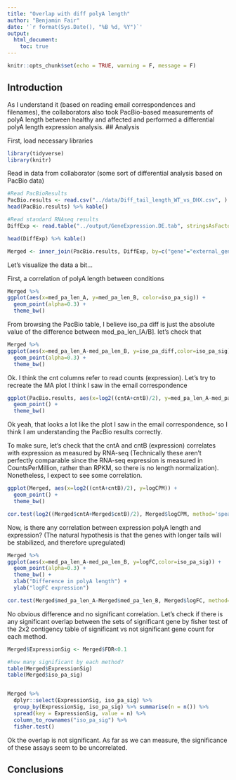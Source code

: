 ```yaml
---
title: "Overlap with diff polyA length"
author: "Benjamin Fair"
date: '`r format(Sys.Date(), "%B %d, %Y")`'
output:
  html_document:
    toc: true
---
```


```r
knitr::opts_chunk$set(echo = TRUE, warning = F, message = F)
```

## Introduction

As I understand it (based on reading email correspondences and filenames), the collaborators also took PacBio-based measurements of polyA length between healthy and affected and performed a differential polyA length expression analysis. 
## Analysis

First, load necessary libraries
```r
library(tidyverse)
library(knitr)
```

Read in data from collaborator (some sort of differential analysis based on PacBio data)

```r
#Read PacBioResults
PacBio.results <- read.csv("../data/Diff_tail_length_WT_vs_DHX.csv", )
head(PacBio.results) %>% kable()

#Read standard RNAseq results
DiffExp <- read.table("../output/GeneExpression.DE.tab", stringsAsFactors = F, header=T, sep='\t')

head(DiffExp) %>% kable()

Merged <- inner_join(PacBio.results, DiffExp, by=c("gene"="external_gene_name"))

```

Let's visualize the data a bit...

First, a correlation of polyA length between conditions


```r
Merged %>%
ggplot(aes(x=med_pa_len_A, y=med_pa_len_B, color=iso_pa_sig)) +
  geom_point(alpha=0.3) +
  theme_bw()
```

From browsing the PacBio table, I believe iso_pa diff is just the absolute value of the difference between med_pa_len_[A/B]. let's check that

```r
Merged %>%
ggplot(aes(x=med_pa_len_A-med_pa_len_B, y=iso_pa_diff,color=iso_pa_sig)) +
  geom_point(alpha=0.3) +
  theme_bw()
```

Ok. I think the cnt columns refer to read counts (expression). Let's try to recreate the MA plot I think I saw in the email correspondence

```r
ggplot(PacBio.results, aes(x=log2((cntA+cntB)/2), y=med_pa_len_A-med_pa_len_B, color=iso_pa_sig)) +
  geom_point() +
  theme_bw()
```

Ok yeah, that looks a lot like the plot I saw in the email correspondence, so I think I am understanding the PacBio results correctly.

To make sure, let's check that the cntA and cntB (expression) correlates with expression as measured by RNA-seq (Technically these aren't perfectly comparable since the RNA-seq expression is measured in CountsPerMillion, rather than RPKM, so there is no length normalization). Nonetheless, I expect to see some correlation.

```r
ggplot(Merged, aes(x=log2((cntA+cntB)/2), y=logCPM)) +
  geom_point() +
  theme_bw()

cor.test(log2((Merged$cntA+Merged$cntB)/2), Merged$logCPM, method='spearman')

```


Now, is there any correlation between expression polyA length and expression? (The natural hypothesis is that the genes with longer tails will be stabilized, and therefore upregulated)

```r

Merged %>%
ggplot(aes(x=med_pa_len_A-med_pa_len_B, y=logFC,color=iso_pa_sig)) +
  geom_point(alpha=0.3) +
  theme_bw() +
  xlab("Difference in polyA length") +
  ylab("logFC expression")

cor.test(Merged$med_pa_len_A-Merged$med_pa_len_B, Merged$logFC, method='spearman')
```

No obvious difference and no significant correlation. Let's check if there is any significant overlap between the sets of significant gene by fisher test of the 2x2 contigency table of significant vs not significant gene count for each method.

```r
Merged$ExpressionSig <- Merged$FDR<0.1

#how many significant by each method?
table(Merged$ExpressionSig)
table(Merged$iso_pa_sig)


Merged %>%
  dplyr::select(ExpressionSig, iso_pa_sig) %>%
  group_by(ExpressionSig, iso_pa_sig) %>% summarise(n = n()) %>%
  spread(key = ExpressionSig, value = n) %>%
  column_to_rownames("iso_pa_sig") %>%
  fisher.test()

```

Ok the overlap is not significant. As far as we can measure, the significance of these assays seem to be uncorrelated.


## Conclusions


